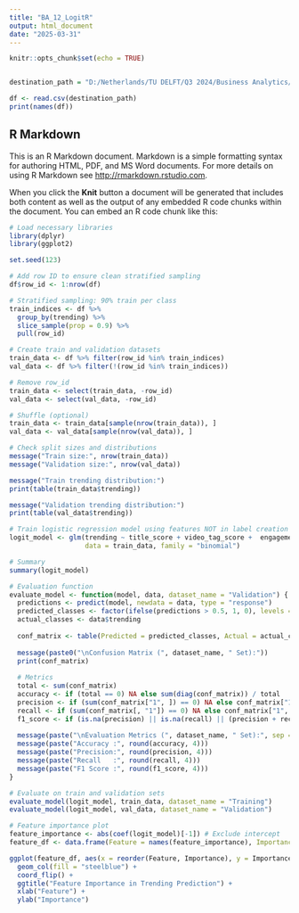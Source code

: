 ---
title: "BA_12_LogitR"
output: html_document
date: "2025-03-31"
---

```{r setup, include=FALSE}
knitr::opts_chunk$set(echo = TRUE)


destination_path = "D:/Netherlands/TU DELFT/Q3 2024/Business Analytics/R/trending_yt_videos_113_countries_model_training.csv"

df <- read.csv(destination_path)
print(names(df))

```

## R Markdown

This is an R Markdown document. Markdown is a simple formatting syntax for authoring HTML, PDF, and MS Word documents. For more details on using R Markdown see <http://rmarkdown.rstudio.com>.

When you click the **Knit** button a document will be generated that includes both content as well as the output of any embedded R code chunks within the document. You can embed an R code chunk like this:



```{r }

# Load necessary libraries
library(dplyr)
library(ggplot2)

set.seed(123)

# Add row ID to ensure clean stratified sampling
df$row_id <- 1:nrow(df)

# Stratified sampling: 90% train per class
train_indices <- df %>%
  group_by(trending) %>%
  slice_sample(prop = 0.9) %>%
  pull(row_id)

# Create train and validation datasets
train_data <- df %>% filter(row_id %in% train_indices)
val_data <- df %>% filter(!(row_id %in% train_indices))

# Remove row_id
train_data <- select(train_data, -row_id)
val_data <- select(val_data, -row_id)

# Shuffle (optional)
train_data <- train_data[sample(nrow(train_data)), ]
val_data <- val_data[sample(nrow(val_data)), ]

# Check split sizes and distributions
message("Train size:", nrow(train_data))
message("Validation size:", nrow(val_data))

message("Train trending distribution:")
print(table(train_data$trending))

message("Validation trending distribution:")
print(table(val_data$trending))

# Train logistic regression model using features NOT in label creation
logit_model <- glm(trending ~ title_score + video_tag_score +  engagement_score + comment_score + video_age,
                   data = train_data, family = "binomial")

# Summary
summary(logit_model)

# Evaluation function
evaluate_model <- function(model, data, dataset_name = "Validation") {
  predictions <- predict(model, newdata = data, type = "response")
  predicted_classes <- factor(ifelse(predictions > 0.5, 1, 0), levels = c(0, 1))
  actual_classes <- data$trending
  
  conf_matrix <- table(Predicted = predicted_classes, Actual = actual_classes)
  
  message(paste0("\nConfusion Matrix (", dataset_name, " Set):"))
  print(conf_matrix)
  
  # Metrics
  total <- sum(conf_matrix)
  accuracy <- if (total == 0) NA else sum(diag(conf_matrix)) / total
  precision <- if (sum(conf_matrix["1", ]) == 0) NA else conf_matrix["1", "1"] / sum(conf_matrix["1", ])
  recall <- if (sum(conf_matrix[, "1"]) == 0) NA else conf_matrix["1", "1"] / sum(conf_matrix[, "1"])
  f1_score <- if (is.na(precision) || is.na(recall) || (precision + recall) == 0) NA else (2 * precision * recall) / (precision + recall)
  
  message(paste("\nEvaluation Metrics (", dataset_name, " Set):", sep = ""))
  message(paste("Accuracy :", round(accuracy, 4)))
  message(paste("Precision:", round(precision, 4)))
  message(paste("Recall   :", round(recall, 4)))
  message(paste("F1 Score :", round(f1_score, 4)))
}

# Evaluate on train and validation sets
evaluate_model(logit_model, train_data, dataset_name = "Training")
evaluate_model(logit_model, val_data, dataset_name = "Validation")

# Feature importance plot
feature_importance <- abs(coef(logit_model)[-1]) # Exclude intercept
feature_df <- data.frame(Feature = names(feature_importance), Importance = feature_importance)

ggplot(feature_df, aes(x = reorder(Feature, Importance), y = Importance)) +
  geom_col(fill = "steelblue") +
  coord_flip() +
  ggtitle("Feature Importance in Trending Prediction") +
  xlab("Feature") +
  ylab("Importance")
```


```{r}


```

